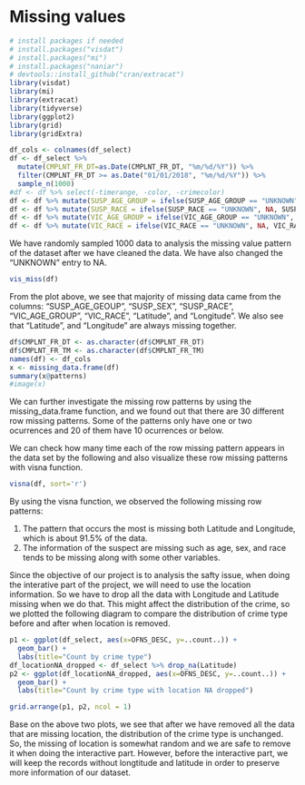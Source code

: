 # Missing values

```r
# install packages if needed
# install.packages("visdat")
# install.packages("mi")
# install.packages("naniar")
# devtools::install_github("cran/extracat")
library(visdat)
library(mi)
library(extracat)
library(tidyverse)
library(ggplot2)
library(grid)
library(gridExtra)
```

```r
df_cols <- colnames(df_select)
df <- df_select %>%
  mutate(CMPLNT_FR_DT=as.Date(CMPLNT_FR_DT, "%m/%d/%Y")) %>%
  filter(CMPLNT_FR_DT >= as.Date("01/01/2018", "%m/%d/%Y")) %>% 
  sample_n(1000)
#df <- df %>% select(-timerange, -color, -crimecolor)
df <- df %>% mutate(SUSP_AGE_GROUP = ifelse(SUSP_AGE_GROUP == "UNKNOWN", NA, SUSP_AGE_GROUP))
df <- df %>% mutate(SUSP_RACE = ifelse(SUSP_RACE == "UNKNOWN", NA, SUSP_RACE))
df <- df %>% mutate(VIC_AGE_GROUP = ifelse(VIC_AGE_GROUP == "UNKNOWN", NA, VIC_AGE_GROUP))
df <- df %>% mutate(VIC_RACE = ifelse(VIC_RACE == "UNKNOWN", NA, VIC_RACE))
```
We have randomly sampled 1000 data to analysis the missing value pattern of the dataset after we have cleaned the data. We have also changed the "UNKNOWN" entry to NA.

```r
vis_miss(df)
```

From the plot above, we see that majority of missing data came from the columns: "SUSP_AGE_GEOUP", "SUSP_SEX", "SUSP_RACE", "VIC_AGE_GROUP", "VIC_RACE", "Latitude", and "Longitude". We also see that "Latitude", and "Longitude" are always missing together. 

```r
df$CMPLNT_FR_DT <- as.character(df$CMPLNT_FR_DT)
df$CMPLNT_FR_TM <- as.character(df$CMPLNT_FR_TM)
names(df) <- df_cols
x <- missing_data.frame(df)
summary(x@patterns) 
#image(x)
```

We can further investigate the missing row patterns by using the missing_data.frame function, and we found out that there are 30 different row missing patterns. Some of the patterns only have one or two ocurrences and 20 of them have 10 ocurrences or below.

We can check how many time each of the row missing pattern appears in the data set by the following and also visualize these row missing patterns with visna function.

```r
visna(df, sort='r')
```

By using the visna function, we observed the following missing row patterns:

1. The pattern that occurs the most is missing both Latitude and Longitude, which is about 91.5% of the data.
2. The information of the suspect are missing such as age, sex, and race tends to be missing along with some other variables.


Since the objective of our project is to analysis the safty issue, when doing the interative part of the project, we will need to use the location information. So we have to drop all the data with Longitude and Latitude missing when we do that. This might affect the distribution of the crime, so we plotted the following diagram to compare the distribution of crime type before and after when location is removed.

```r
p1 <- ggplot(df_select, aes(x=OFNS_DESC, y=..count..)) +
  geom_bar() + 
  labs(title="Count by crime type")
df_locationNA_dropped <- df_select %>% drop_na(Latitude)
p2 <- ggplot(df_locationNA_dropped, aes(x=OFNS_DESC, y=..count..)) +
  geom_bar() +
  labs(title="Count by crime type with location NA dropped")

grid.arrange(p1, p2, ncol = 1)
```

Base on the above two plots, we see that after we have removed all the data that are missing location, the distribution of the crime type is unchanged. So, the missing of location is somewhat random and we are safe to remove it when doing the interactive part. However, before the interactive part, we will keep the records without longtitude and latitude in order to preserve more information of our dataset.
